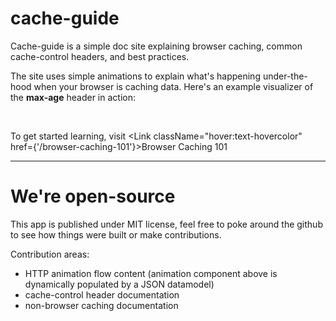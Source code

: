 
# cache-guide
Cache-guide is a simple doc site explaining browser caching, common cache-control headers, and best practices. 

The site uses simple animations to explain what's happening under-the-hood when your browser is caching data. Here's an example visualizer of the **max-age** header in action:

<VisualizerContainer scenario="max-age" />
<br/>

To get started learning, visit <Link className="hover:text-hovercolor" href={'/browser-caching-101'}>Browser Caching 101</Link>

---

# We're open-source

This app is published under MIT license, feel free to poke around the <Link className="hover:text-hovercolor" href="https://github.com/dev-cameron/cache-guide"> github</Link> to see how things were built or make contributions.

Contribution areas:
- HTTP animation flow content (animation component above is dynamically populated by a JSON datamodel)
- cache-control header documentation
- non-browser caching documentation